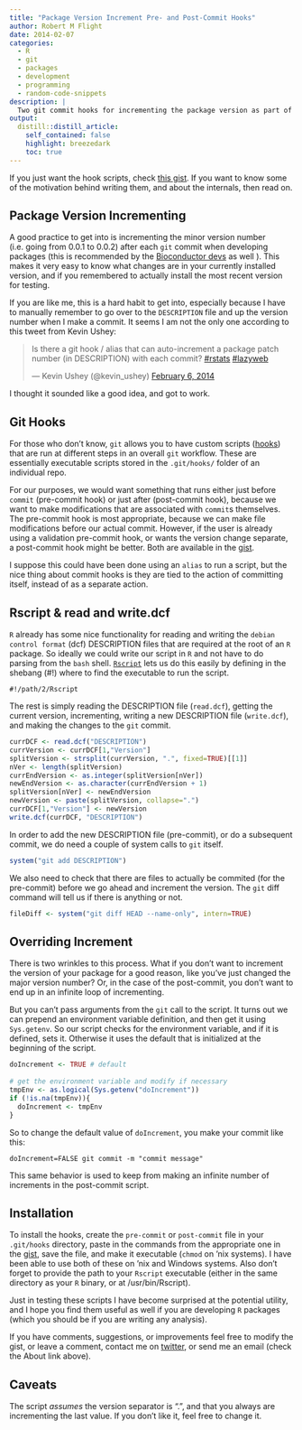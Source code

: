 ```yaml
---
title: "Package Version Increment Pre- and Post-Commit Hooks"
author: Robert M Flight
date: 2014-02-07
categories: 
  - R
  - git
  - packages
  - development
  - programming
  - random-code-snippets
description: |
  Two git commit hooks for incrementing the package version as part of commits.
output:
  distill::distill_article:
    self_contained: false
    highlight: breezedark
    toc: true
---
```


If you just want the hook scripts, check [this gist](https://gist.github.com/rmflight/8863882). If you want to know some of the motivation behind writing them, and about the internals, then read on.

## Package Version Incrementing

A good practice to get into is incrementing the minor version number (i.e. going from 0.0.1 to 0.0.2) after each `git` commit when developing packages (this is recommended by the [Bioconductor devs](http://bioconductor.org/developers/package-guidelines/#versions) as well ). This makes it very easy to know what changes are in your currently installed version, and if you remembered to actually install the most recent version for testing.

If you are like me, this is a hard habit to get into, especially because I have to manually remember to go over to the `DESCRIPTION` file and up the version number when I make a commit. It seems I am not the only one according to this tweet from Kevin Ushey:

<blockquote class="twitter-tweet" data-partner="tweetdeck"><p>Is there a git hook / alias that can auto-increment a package patch number (in DESCRIPTION) with each commit? <a href="https://twitter.com/search?q=%23rstats&amp;src=hash">#rstats</a> <a href="https://twitter.com/search?q=%23lazyweb&amp;src=hash">#lazyweb</a></p>&mdash; Kevin Ushey (@kevin_ushey) <a href="https://twitter.com/kevin_ushey/statuses/431504619668140032">February 6, 2014</a></blockquote>
<script async src="//platform.twitter.com/widgets.js" charset="utf-8"></script>

I thought it sounded like a good idea, and got to work.

## Git Hooks

For those who don't know, `git` allows you to have custom scripts ([hooks](http://git-scm.com/book/en/Customizing-Git-Git-Hooks)) that are run at different steps in an overall `git` workflow. These are essentially executable scripts stored in the `.git/hooks/` folder of an individual repo.

For our purposes, we would want something that runs either just before `commit` (pre-commit hook) or just after (post-commit hook), because we want to make modifications that are associated with `commit`s themselves. The pre-commit hook is most appropriate, because we can make file modifications before our actual commit. However, if the user is already using a validation pre-commit hook, or wants the version change separate, a post-commit hook might be better. Both are available in the [gist](https://gist.github.com/rmflight/8863882). 

I suppose this could have been done using an `alias` to run a script, but the nice thing about commit hooks is they are tied to the action of committing itself, instead of as a separate action.

## Rscript & read and write.dcf

`R` already has some nice functionality for reading and writing the `debian control format` (dcf) DESCRIPTION files that are required at the root of an `R` package. So ideally we could write our script in `R` and not have to do parsing from the `bash` shell. [`Rscript`](http://stat.ethz.ch/R-manual/R-devel/library/utils/html/Rscript.html) lets us do this easily by defining in the shebang (#!) where to find the executable to run the script. 

```
#!/path/2/Rscript
```


The rest is simply reading the DESCRIPTION file (`read.dcf`), getting the current version, incrementing, writing a new DESCRIPTION file (`write.dcf`), and making the changes to the `git` commit.

```r
currDCF <- read.dcf("DESCRIPTION")
currVersion <- currDCF[1,"Version"]
splitVersion <- strsplit(currVersion, ".", fixed=TRUE)[[1]]
nVer <- length(splitVersion)
currEndVersion <- as.integer(splitVersion[nVer])
newEndVersion <- as.character(currEndVersion + 1)
splitVersion[nVer] <- newEndVersion
newVersion <- paste(splitVersion, collapse=".")
currDCF[1,"Version"] <- newVersion
write.dcf(currDCF, "DESCRIPTION")
```


In order to add the new DESCRIPTION file (pre-commit), or do a subsequent commit, we do need a couple of system calls to `git` itself.

```r
system("git add DESCRIPTION")
```

We also need to check that there are files to actually be commited (for the pre-commit) before we go ahead and increment the version. The `git` diff command will tell us if there is anything or not.

```r
fileDiff <- system("git diff HEAD --name-only", intern=TRUE)
```


## Overriding Increment

There is two wrinkles to this process. What if you don't want to increment the version of your package for a good reason, like you've just changed the major version number? Or, in the case of the post-commit, you don't want to end up in an infinite loop of incrementing.

But you can't pass arguments from the `git` call to the script. It turns out we can prepend an environment variable definition, and then get it using `Sys.getenv`. So our script checks for the environment variable, and if it is defined, sets it. Otherwise it uses the default that is initialized at the beginning of the script.

```r
doIncrement <- TRUE # default
 
# get the environment variable and modify if necessary
tmpEnv <- as.logical(Sys.getenv("doIncrement"))
if (!is.na(tmpEnv)){
  doIncrement <- tmpEnv
}
```

So to change the default value of `doIncrement`, you make your commit like this:

```
doIncrement=FALSE git commit -m "commit message"
```

This same behavior is used to keep from making an infinite number of increments in the post-commit script.

## Installation

To install the hooks, create the `pre-commit` or `post-commit` file in your `.git/hooks` directory, paste in the commands from the appropriate one in the [gist](https://gist.github.com/rmflight/8863882), save the file, and make it executable (`chmod` on 'nix systems). I have been able to use both of these on 'nix and Windows systems. Also don't forget to provide the path to your `Rscript` executable (either in the same directory as your `R` binary, or at /usr/bin/Rscript).

Just in testing these scripts I have become surprised at the potential utility, and I hope you find them useful as well if you are developing `R` packages (which you should be if you are writing any analysis).

If you have comments, suggestions, or improvements feel free to modify the gist, or leave a comment, contact me on [twitter](https://twitter.com/rmflight), or send me an email (check the About link above).

## Caveats

The script *assumes* the version separator is ".", and that you always are incrementing the last value. If you don't like it, feel free to change it.
